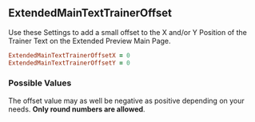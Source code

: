 ## ExtendedMainTextTrainerOffset

Use these Settings to add a small offset to the X and/or Y Position of the Trainer Text on the Extended Preview Main Page.

```ruby 
ExtendedMainTextTrainerOffsetX = 0
ExtendedMainTextTrainerOffsetY = 0
```

### Possible Values

The offset value may as well be negative as positive depending on your needs. **Only round numbers are allowed**.